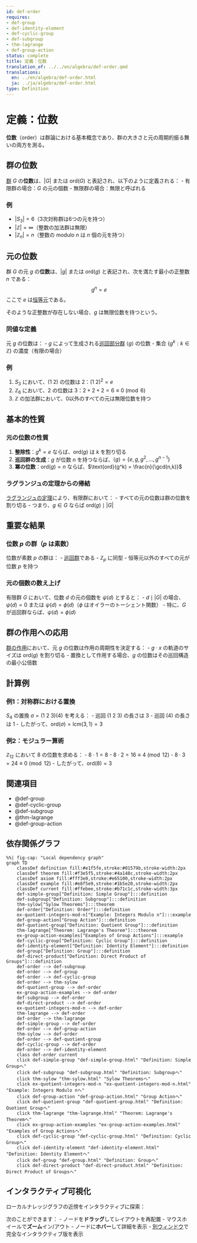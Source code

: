 ```yaml
---
id: def-order
requires:
- def-group
- def-identity-element
- def-cyclic-group
- def-subgroup
- thm-lagrange
- def-group-action
status: complete
title: 定義：位数
translation_of: ../../en/algebra/def-order.qmd
translations:
  en: ../en/algebra/def-order.html
  ja: ../ja/algebra/def-order.html
type: Definition
---
```


# 定義：位数 {#def-order}

**位数**（order）は群論における基本概念であり、群の大きさと元の周期的振る舞いの両方を測る。

## 群の位数

[群](def-group.qmd) $G$ の**位数**は、$|G|$ または $\text{ord}(G)$ と表記され、以下のように定義される：
- 有限群の場合：$G$ の元の個数
- 無限群の場合：無限と呼ばれる

### 例
- $|S_3| = 6$（3次対称群は6つの元を持つ）
- $|\mathbb{Z}| = \infty$（整数の加法群は無限）
- $|\mathbb{Z}_n| = n$（整数の modulo $n$ は $n$ 個の元を持つ）

## 元の位数

群 $G$ の元 $g$ の**位数**は、$|g|$ または $\text{ord}(g)$ と表記され、次を満たす最小の正整数 $n$ である：
$$g^n = e$$
ここで $e$ は[恒等元](def-identity-element.qmd)である。

そのような正整数が存在しない場合、$g$ は無限位数を持つという。

### 同値な定義
元 $g$ の位数は：
- $g$ によって生成される[巡回部分群](def-cyclic-group.qmd) $\langle g \rangle$ の位数
- 集合 $\{g^k : k \in \mathbb{Z}\}$ の濃度（有限の場合）

### 例
1. $S_3$ において、$(1\ 2)$ の位数は 2：$(1\ 2)^2 = e$
2. $\mathbb{Z}_6$ において、$2$ の位数は 3：$2 + 2 + 2 = 6 \equiv 0 \pmod{6}$
3. $\mathbb{Z}$ の加法群において、0以外のすべての元は無限位数を持つ

## 基本的性質

### 元の位数の性質

1. **整除性**：$g^k = e$ ならば、$\text{ord}(g)$ は $k$ を割り切る
2. **巡回群の生成**：$g$ が位数 $n$ を持つならば、$\langle g \rangle = \{e, g, g^2, \ldots, g^{n-1}\}$
3. **冪の位数**：$\text{ord}(g) = n$ ならば、$\text{ord}(g^k) = \frac{n}{\gcd(n,k)}$

### ラグランジュの定理からの帰結

[ラグランジュの定理](thm-lagrange.qmd)により、有限群において：
- すべての元の位数は群の位数を割り切る
- つまり、$g \in G$ ならば $\text{ord}(g) \mid |G|$

## 重要な結果

### 位数 $p$ の群（$p$ は素数）

位数が素数 $p$ の群は：
- [巡回群](def-cyclic-group.qmd)である
- $\mathbb{Z}_p$ に同型
- 恒等元以外のすべての元が位数 $p$ を持つ

### 元の個数の数え上げ

有限群 $G$ において、位数 $d$ の元の個数を $\psi(d)$ とすると：
- $d \mid |G|$ の場合、$\psi(d) = 0$ または $\psi(d) = \phi(d)$（$\phi$ はオイラーのトーシェント関数）
- 特に、$G$ が巡回群ならば、$\psi(d) = \phi(d)$

## 群の作用への応用

[群の作用](def-group-action.qmd)において、元 $g$ の位数は作用の周期性を決定する：
- $g \cdot x$ の軌道のサイズは $\text{ord}(g)$ を割り切る
- 置換として作用する場合、$g$ の位数はその巡回構造の最小公倍数

## 計算例

### 例1：対称群における置換
$S_4$ の置換 $\sigma = (1\ 2\ 3)(4)$ を考える：
- 巡回 $(1\ 2\ 3)$ の長さは 3
- 巡回 $(4)$ の長さは 1
- したがって、$\text{ord}(\sigma) = \text{lcm}(3, 1) = 3$

### 例2：モジュラー算術
$\mathbb{Z}_{12}$ において $8$ の位数を求める：
- $8 \cdot 1 = 8$
- $8 \cdot 2 = 16 \equiv 4 \pmod{12}$
- $8 \cdot 3 = 24 \equiv 0 \pmod{12}$
- したがって、$\text{ord}(8) = 3$

## 関連項目

- @def-group
- @def-cyclic-group
- @def-subgroup
- @thm-lagrange
- @def-group-action

## 依存関係グラフ

```mermaid
%%| fig-cap: "Local dependency graph"
graph TD
    classDef definition fill:#e1f5fe,stroke:#01579b,stroke-width:2px
    classDef theorem fill:#f3e5f5,stroke:#4a148c,stroke-width:2px
    classDef axiom fill:#fff3e0,stroke:#e65100,stroke-width:2px
    classDef example fill:#e8f5e9,stroke:#1b5e20,stroke-width:2px
    classDef current fill:#ffebee,stroke:#b71c1c,stroke-width:3px
    def-simple-group["Definition: Simple Group"]:::definition
    def-subgroup["Definition: Subgroup"]:::definition
    thm-sylow["Sylow Theorems"]:::theorem
    def-order["Definition: Order"]:::definition
    ex-quotient-integers-mod-n["Example: Integers Modulo n"]:::example
    def-group-action["Group Action"]:::definition
    def-quotient-group["Definition: Quotient Group"]:::definition
    thm-lagrange["Theorem: Lagrange's Theorem"]:::theorem
    ex-group-action-examples["Examples of Group Actions"]:::example
    def-cyclic-group["Definition: Cyclic Group"]:::definition
    def-identity-element["Definition: Identity Element"]:::definition
    def-group["Definition: Group"]:::definition
    def-direct-product["Definition: Direct Product of Groups"]:::definition
    def-order --> def-subgroup
    def-order --> def-group
    def-order --> def-cyclic-group
    def-order --> thm-sylow
    def-quotient-group --> def-order
    ex-group-action-examples --> def-order
    def-subgroup --> def-order
    def-direct-product --> def-order
    ex-quotient-integers-mod-n --> def-order
    thm-lagrange --> def-order
    def-order --> thm-lagrange
    def-simple-group --> def-order
    def-order --> def-group-action
    thm-sylow --> def-order
    def-order --> def-quotient-group
    def-cyclic-group --> def-order
    def-order --> def-identity-element
    class def-order current
    click def-simple-group "def-simple-group.html" "Definition: Simple Groupへ"
    click def-subgroup "def-subgroup.html" "Definition: Subgroupへ"
    click thm-sylow "thm-sylow.html" "Sylow Theoremsへ"
    click ex-quotient-integers-mod-n "ex-quotient-integers-mod-n.html" "Example: Integers Modulo nへ"
    click def-group-action "def-group-action.html" "Group Actionへ"
    click def-quotient-group "def-quotient-group.html" "Definition: Quotient Groupへ"
    click thm-lagrange "thm-lagrange.html" "Theorem: Lagrange's Theoremへ"
    click ex-group-action-examples "ex-group-action-examples.html" "Examples of Group Actionsへ"
    click def-cyclic-group "def-cyclic-group.html" "Definition: Cyclic Groupへ"
    click def-identity-element "def-identity-element.html" "Definition: Identity Elementへ"
    click def-group "def-group.html" "Definition: Groupへ"
    click def-direct-product "def-direct-product.html" "Definition: Direct Product of Groupsへ"
```

## インタラクティブ可視化

ローカルナレッジグラフの近傍をインタラクティブに探索：

::: {.graph-viz data-id="def-order" data-width="700" data-height="500"}
:::

次のことができます：
- ノードを**ドラッグ**してレイアウトを再配置
- マウスホイールで**ズーム**イン/アウト
- ノードに**ホバー**して詳細を表示
- [別ウィンドウ](../../output/interactive/def-order.html){target="_blank"}で完全なインタラクティブ版を表示
